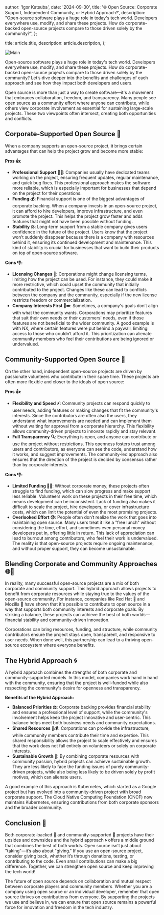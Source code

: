 
  author: 'Igor Katsuba',
  date: '2024-09-30',
  title:
    '🌐 Open Source: Corporate Support, Independent  Community, or Hybrid Approach?',
  description:
    "Open-source software plays a huge role in today's tech world. Developers everywhere use, modify, and share these projects. How do corporate-backed open-source projects compare to those driven solely by the community?",
};

  title: article.title,
  description: article.description,
};


<Image src={mainImage} alt="Main" />

Open-source software plays a huge role in today's tech world. Developers everywhere use, modify, and share these projects. How do corporate-backed open-source projects compare to those driven solely by the community? Let’s dive deeper into the benefits and challenges of each approach and see how they impact both developers and users.

Open source is more than just a way to create software—it's a movement that embraces collaboration, freedom, and transparency. Many people see open source as a community effort where anyone can contribute, while others view corporate involvement as essential for sustaining large-scale projects. These two viewpoints often intersect, creating both opportunities and conflicts.

## Corporate-Supported Open Source 💼

When a company supports an open-source project, it brings certain advantages that can help the project grow and become more stable:

**Pros 👍:**

- **Professional Support 👩‍💼**: Companies usually have dedicated teams working on the project, ensuring frequent updates, regular maintenance, and quick bug fixes. This professional approach makes the software more reliable, which is especially important for businesses that depend on the project for their operations.
- **Funding 💰**: Financial support is one of the biggest advantages of corporate backing. When a company invests in an open-source project, it can afford to hire developers, improve infrastructure, and even promote the project. This helps the project grow faster and adds features that might not have been possible without funding.
- **Stability ⚖️**: Long-term support from a stable company gives users confidence in the future of the project. Users know that the project won't suddenly disappear because there is a company with resources behind it, ensuring its continued development and maintenance. This kind of stability is crucial for businesses that want to build their products on top of open-source software.

**Cons 👎:**

- **Licensing Changes 📜**: Corporations might change licensing terms, limiting how the project can be used. For instance, they could make it more restrictive, which could upset the community that initially contributed to the project. Changes like these can lead to conflicts between the company and the community, especially if the new license restricts freedom or commercialization.
- **Company Interests First 💼➡️**: Sometimes, a company's goals don’t align with what the community wants. Corporations may prioritize features that suit their own needs or their customers' needs, even if those features are not beneficial to the wider community. A good example is with NX, where certain features were put behind a paywall, limiting access to those who couldn’t afford it. This prioritization can alienate community members who feel their contributions are being ignored or undervalued.

## Community-Supported Open Source 🤝

On the other hand, independent open-source projects are driven by passionate volunteers who contribute in their spare time. These projects are often more flexible and closer to the ideals of open source:

**Pros 👍:**

- **Flexibility and Speed ⚡**: Community projects can respond quickly to user needs, adding features or making changes that fit the community's interests. Since the contributors are often also the users, they understand what improvements are needed and can implement them without waiting for approval from a corporate hierarchy. This flexibility allows community-driven projects to innovate rapidly and stay relevant.
- **Full Transparency 🔍**: Everything is open, and anyone can contribute or use the project without restrictions. This openness fosters trust among users and contributors, as everyone can see the code, understand how it works, and suggest improvements. The community-led approach also ensures that the direction of the project is decided by consensus rather than by corporate interests.

**Cons 👎:**

- **Limited Funding 💸🚫**: Without corporate money, these projects often struggle to find funding, which can slow progress and make support less reliable. Volunteers work on these projects in their free time, which means development can be inconsistent. Lack of funding also makes it difficult to scale the project, hire developers, or cover infrastructure costs, which can limit the potential of even the most promising projects.
- **Overlooked Effort 😓**: People often don’t realize the work that goes into maintaining open source. Many users treat it like a "free lunch" without considering the time, effort, and sometimes even personal money developers put in, offering little in return. This lack of appreciation can lead to burnout among contributors, who feel their work is undervalued. The reality is that open-source projects require ongoing maintenance, and without proper support, they can become unsustainable.

## Blending Corporate and Community Approaches 🌐🤝

In reality, many successful open-source projects are a mix of both corporate and community support. This hybrid approach allows projects to benefit from corporate resources while staying true to the values of the open-source community. For instance, companies like Red Hat 🐧 and Mozilla 🦊 have shown that it's possible to contribute to open source in a way that supports both community interests and corporate goals. By striking a balance, these projects can achieve the best of both worlds—financial stability and community-driven innovation.

Corporations can bring resources, funding, and structure, while community contributors ensure the project stays open, transparent, and responsive to user needs. When done well, this partnership can lead to a thriving open-source ecosystem where everyone benefits.

## The Hybrid Approach 🌀

A hybrid approach combines the strengths of both corporate and community-supported models. In this model, companies work hand in hand with the community, ensuring that the project is well-funded while also respecting the community's desire for openness and transparency.

**Benefits of the Hybrid Approach:**

- **Balanced Priorities ⚖️**: Corporate backing provides financial stability and ensures a professional level of support, while the community's involvement helps keep the project innovative and user-centric. This balance helps meet both business needs and community expectations.
- **Shared Resources 🤝💰**: Corporations can provide the infrastructure, while community members contribute their time and expertise. This shared responsibility allows the project to scale effectively and ensures that the work does not fall entirely on volunteers or solely on corporate interests.
- **Sustainable Growth 🌱**: By combining corporate resources with community passion, hybrid projects can achieve sustainable growth. They are less likely to face the funding issues of purely community-driven projects, while also being less likely to be driven solely by profit motives, which can alienate users.

A good example of this approach is Kubernetes, which started as a Google project but has evolved into a community-driven project with broad corporate support. The Cloud Native Computing Foundation (CNCF) now maintains Kubernetes, ensuring contributions from both corporate sponsors and the broader community.

## Conclusion 🎯

Both corporate-backed 💼 and community-supported 🤝 projects have their upsides and downsides and the hybrid approach 🌀 offers a middle ground that combines the best of both worlds. Open source isn’t just about "taking"—it’s also about "giving." If you use an open-source project, consider giving back, whether it’s through donations, testing, or contributing to the code. Even small contributions can make a big difference. Together, we can strengthen open source and keep improving the tech world!

The future of open source depends on collaboration and mutual respect between corporate players and community members. Whether you are a company using open source or an individual developer, remember that open source thrives on contributions from everyone. By supporting the projects we use and believe in, we can ensure that open source remains a powerful force for innovation and freedom in the tech industry.
